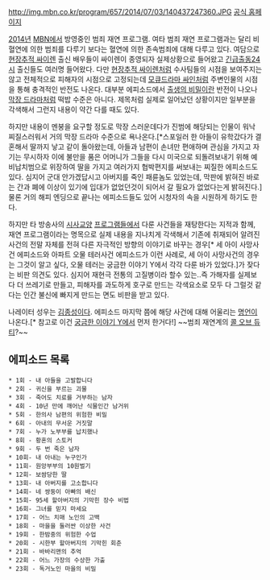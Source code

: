 http://img.mbn.co.kr/program/657/2014/07/03/140437247360.JPG
[http://www.mbn.co.kr/pages/vod/programMain.php?progCode=657 공식 홈페이지]

[[2014년]] [[MBN]]에서 방영중인 범죄 재연 프로그램. 여타 범죄 재연 프로그램과는 달리 비혈연에 의한 범죄를 다루기 보다는 혈연에 의한 존속범죄에 대해 다루고 있다. 여담으로 [[현장추적 싸이렌]] 출신 배우들이 싸이렌이 종영되자 실제상황으로 들어왔고 [[긴급출동24시]] 출신들도 여러명 들어왔다. 다만 [[현장추적 싸이렌]]처럼 수사팀들의 시점을 보여주지는 않고 전체적으로 피해자의 시점으로 고정되는데 [[모큐드라마 싸인]]처럼 주변인물의 시점을 통해 충격적인 반전도 나온다. 대부분 에피소드에서 [[출생의 비밀]]이란 반전이 나오나 [[막장 드라마]]처럼 떡밥 수준은 아니다. 제목처럼 실제로 일어났던 상황이지만 일부분을 각색해서 그런지 내용이 약간 다를 때도 있다.

하지만 내용이 멘붕을 요구할 정도로 막장 스러운데다가 진범에 해당되는 인물이 워낙 찌질스러워서 거의 막장 드라마 수준으로 욕나온다.[*스포일러 한 아들이 유학갔다가 결혼해서 딸까지 낳고 같이 돌아왔는데, 아들과 남편이 손녀만 편애하며 관심을 가지고 자기는 무시하자 이에 불만을 품은 어머니가 그들을 다시 미국으로 되돌려보내기 위해 예비납치범으로 위장하여 딸을 가지고 여러가지 협박편지를 써보내는 찌질한 에피소드도 있다. 심지어 군대 안가겠답시고 아버지를 죽인 패륜놈도 있었는데, 막판에 밝혀진 바로는 간과 폐에 이상이 있기에 입대가 없었던것이 되어서 갈 필요가 없었다는게 밝혀진다.] 물론 거의 해피 엔딩으로 끝나는 에피소드들도 있어 시청자의 속을 시원하게 하기도 한다.


하지만 타 방송사의 [[그것이 알고 싶다|시사]][[궁금한 이야기 Y|교양]] [[리얼스토리 눈|프로그램]]들에서 다룬 사건들을 재탕한다는 지적과 함께, 재연 프로그램이라는 명목으로 실제 내용을 지나치게 각색해서 기존에 취재되어 알려진 사건의 전말 자체를 전혀 다른 자극적인 방향의 이야기로 바꾸는 경우[* 세 아이 사망사건 에피소드와 아파트 오물 테러사건 에피소드가 이런 사례로, 세 아이 사망사건의 경우는 그것이 알고 싶다, 오물 테러는 궁금한 이야기 Y에서 각각 다룬 바가 있었다.]가 잦다는 비판 의견도 있다. 심지어 재현극 전통의 고질병이라 할수 있는..즉 가해자를 실제보다 더 쓰레기로 만들고, 피해자를 과도하게 호구로 만드는 각색요소로 모두 다 그럴것 같다는 인간 불신에 빠지게 만드는 면도 비판을 받고 있다. 

나레이터 성우는 [[김종성]]이다. 에피소드 마지막 쯤에 해당 사건에 대해 어울리는 [[명언]]이 나온다.[* 참고로 이건 [[궁금한 이야기 Y]]에서 먼저 한거다!] ~~범죄 재연계의 [[콜 오브 듀티]]?~~

== 에피소드 목록 ==
 * 1회 - 내 아들을 고발합니다
 * 2회 - 귀신을 부르는 괴물
 * 3회 - 죽어도 치료를 거부하는 남자
 * 4회 - 10년 만에 깨어난 식물인간 남거위
 * 5회 - 한의사 남편의 위험한 비밀
 * 6회 - 아내의 무서운 거짓말
 * 7회 - 누가 노부부를 납치했나
 * 8회 - 황혼의 스토커
 * 9회 - 두 번 죽은 남자
 * 10회- 내 아내는 누구인가
 * 11회- 원앙부부의 10원벌기
 * 12회- 보쌈당한 딸
 * 13회- 내 아버지를 고소합니다
 * 14회- 네 쌍둥이 아빠의 배신
 * 15회- 95세 할아버지의 기막힌 장수 비법
 * 16회- 그녀를 믿지 마세요
 * 17회 - 어느 치매 노인의 고백
 * 18회 - 마을을 둘러싼 이상한 사건
 * 19회 - 한밤중의 위험한 수업
 * 20회 - 시한부 할아버지의 기막힌 회춘
 * 21회 - 바바리맨의 추억
 * 22회 - 어느 가장의 수상한 가출
 * 23회 - 독거노인 마을의 비밀
